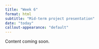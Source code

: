 ```yaml
---
title: "Week 6"
format: html
subtitle: "Mid-term project presentation"
date: "today"
callout-appearance: "default"
---
```


::: {.callout-note}
Content coming soon.

:::
